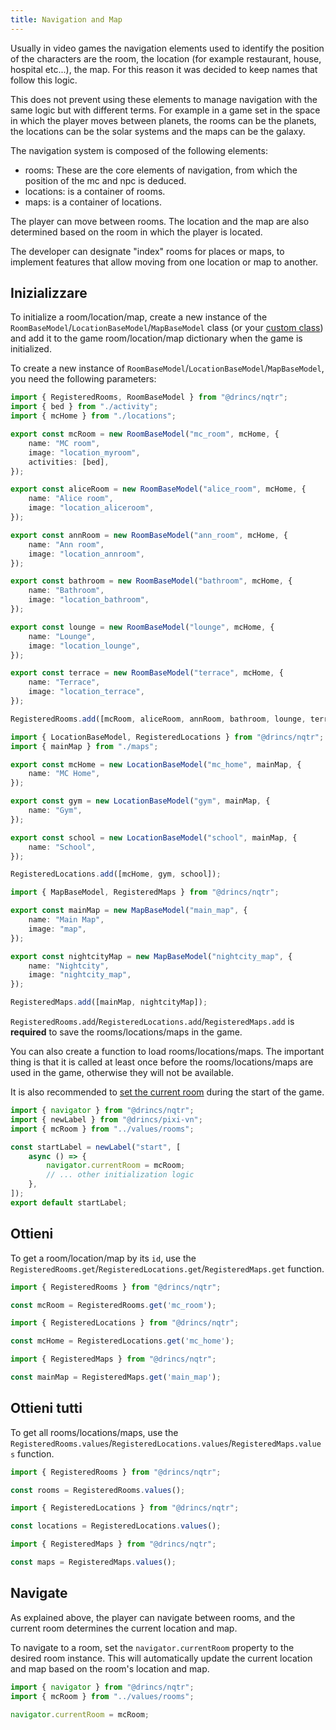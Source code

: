 ```yaml
---
title: Navigation and Map
---
```


<Callout title="Nomenclature" type="info">
Usually in video games the navigation elements used to identify the position of the characters are the room, the location (for example restaurant, house, hospital etc...), the map. For this reason it was decided to keep names that follow this logic.

This does not prevent using these elements to manage navigation with the same logic but with different terms. For example in a game set in the space in which the player moves between planets, the rooms can be the planets, the locations can be the solar systems and the maps can be the galaxy.

</Callout>

The navigation system is composed of the following elements:

- rooms: These are the core elements of navigation, from which the position of the mc and npc is deduced.
- locations: is a container of rooms.
- maps: is a container of locations.

The player can move between rooms. The location and the map are also determined based on the room in which the player is located.

The developer can designate "index" rooms for places or maps, to implement features that allow moving from one location or map to another.

## Inizializzare

To initialize a room/location/map, create a new instance of the `RoomBaseModel`/`LocationBaseModel`/`MapBaseModel` class (or your [custom class](#custom-class)) and add it to the game room/location/map dictionary when the game is initialized.

To create a new instance of `RoomBaseModel`/`LocationBaseModel`/`MapBaseModel`, you need the following parameters:

```ts title="values/rooms.ts"
import { RegisteredRooms, RoomBaseModel } from "@drincs/nqtr";
import { bed } from "./activity";
import { mcHome } from "./locations";

export const mcRoom = new RoomBaseModel("mc_room", mcHome, {
    name: "MC room",
    image: "location_myroom",
    activities: [bed],
});

export const aliceRoom = new RoomBaseModel("alice_room", mcHome, {
    name: "Alice room",
    image: "location_aliceroom",
});

export const annRoom = new RoomBaseModel("ann_room", mcHome, {
    name: "Ann room",
    image: "location_annroom",
});

export const bathroom = new RoomBaseModel("bathroom", mcHome, {
    name: "Bathroom",
    image: "location_bathroom",
});

export const lounge = new RoomBaseModel("lounge", mcHome, {
    name: "Lounge",
    image: "location_lounge",
});

export const terrace = new RoomBaseModel("terrace", mcHome, {
    name: "Terrace",
    image: "location_terrace",
});

RegisteredRooms.add([mcRoom, aliceRoom, annRoom, bathroom, lounge, terrace]);
```

```ts title="values/locations.ts"
import { LocationBaseModel, RegisteredLocations } from "@drincs/nqtr";
import { mainMap } from "./maps";

export const mcHome = new LocationBaseModel("mc_home", mainMap, {
    name: "MC Home",
});

export const gym = new LocationBaseModel("gym", mainMap, {
    name: "Gym",
});

export const school = new LocationBaseModel("school", mainMap, {
    name: "School",
});

RegisteredLocations.add([mcHome, gym, school]);
```

```ts title="values/maps.ts"
import { MapBaseModel, RegisteredMaps } from "@drincs/nqtr";

export const mainMap = new MapBaseModel("main_map", {
    name: "Main Map",
    image: "map",
});

export const nightcityMap = new MapBaseModel("nightcity_map", {
    name: "Nightcity",
    image: "nightcity_map",
});

RegisteredMaps.add([mainMap, nightcityMap]);
```

`RegisteredRooms.add`/`RegisteredLocations.add`/`RegisteredMaps.add` is **required** to save the rooms/locations/maps in the game.

You can also create a function to load rooms/locations/maps. The important thing is that it is called at least once before the rooms/locations/maps are used in the game, otherwise they will not be available.

It is also recommended to [set the current room](#navigate) during the start of the game.

```ts title="labels/startLabel.ts"
import { navigator } from "@drincs/nqtr";
import { newLabel } from "@drincs/pixi-vn";
import { mcRoom } from "../values/rooms";

const startLabel = newLabel("start", [
    async () => {
        navigator.currentRoom = mcRoom;
        // ... other initialization logic
    },
]);
export default startLabel;
```

## Ottieni

To get a room/location/map by its `id`, use the `RegisteredRooms.get`/`RegisteredLocations.get`/`RegisteredMaps.get` function.

```typescript
import { RegisteredRooms } from "@drincs/nqtr";

const mcRoom = RegisteredRooms.get('mc_room');
```

```typescript
import { RegisteredLocations } from "@drincs/nqtr";

const mcHome = RegisteredLocations.get('mc_home');
```

```typescript
import { RegisteredMaps } from "@drincs/nqtr";

const mainMap = RegisteredMaps.get('main_map');
```

## Ottieni tutti

To get all rooms/locations/maps, use the `RegisteredRooms.values`/`RegisteredLocations.values`/`RegisteredMaps.values` function.

```typescript
import { RegisteredRooms } from "@drincs/nqtr";

const rooms = RegisteredRooms.values();
```

```typescript
import { RegisteredLocations } from "@drincs/nqtr";

const locations = RegisteredLocations.values();
```

```typescript
import { RegisteredMaps } from "@drincs/nqtr";

const maps = RegisteredMaps.values();
```

## Navigate

As explained above, the player can navigate between rooms, and the current room determines the current location and map.

To navigate to a room, set the `navigator.currentRoom` property to the desired room instance. This will automatically update the current location and map based on the room's location and map.

```typescript
import { navigator } from "@drincs/nqtr";
import { mcRoom } from "../values/rooms";

navigator.currentRoom = mcRoom;
```
